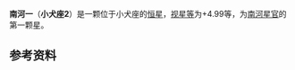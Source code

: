 {{starbox begin
|name=南河一/ε CMi
}}
{{Starbox observe
|epoch=[[J2000|J2000]]
|星座=[[小犬座|小犬座]]
|星官=[[南河_(星官)|南河]] （[[井宿|井宿]]）
|ra={{RA|07|25|38.8983779502}}<ref name="SIMBAD">{{Cite web|title=SIMBAD Database|url=http://simbad.u-strasbg.fr/simbad/sim-basic?Ident=Eps+CMi&submit=SIMBAD+search#lab_basic|accessdate=2020-08-01|author=|date=|format=HTML|publisher=|language=英语}}</ref><ref name="DATA">{{Cite web|title=VizieR|url=http://vizier.u-strasbg.fr/viz-bin/VizieR-5?-ref=VIZ5f2539c166cc&-out.add=.&-source=V/50/catalog&recno=2828|accessdate=2020-08-01|author=|date=|format=HTML|publisher=|language=英语}}</ref>
|dec={{DEC|09|16|33.926803399}}<ref name="SIMBAD" /><ref name="DATA" />
|appmag_v=+4.99<ref name="SIMBAD" /><ref name="DATA" />
}}
{{Starbox character
|class=G6 IIb
|appmag_v=+4.99<ref name="SIMBAD" /><ref name="DATA" />
|u-b=0.78<ref name="SIMBAD" /><ref name="DATA" />
|b-v=1.01<ref name="SIMBAD" /><ref name="DATA" />
|r-i=0.50<ref name="SIMBAD" /><ref name="DATA" />
}}
{{Starbox astrometry
|radial_v=-8
|prop_mo_ra=-0.006<ref name="SIMBAD" /><ref name="DATA" />
|prop_mo_dec=-0.011<ref name="SIMBAD" /><ref name="DATA" />
|parallax=0.008
}}
{{Starbox reference
|Simbad=HR2828
}}
{{Starbox catalog
|names=[[HD星表|HD]] 58367，[[亮星星表|HR]] 2828，[[依巴谷星表|HIP]] 36041，[[波恩星表|BD]]+09 1643。
}}
{{Starbox end}}
'''南河一'''（'''小犬座2'''）是一颗位于小犬座的[[恒星|恒星]]，[[视星等|视星等]]为+4.99等，为[[南河星官|南河星官]]的第一颗星。

==参考资料==
{{Reflist}}

{{小犬座恒星}}
{{星官|南河|3|11}}
{{star-stub}}